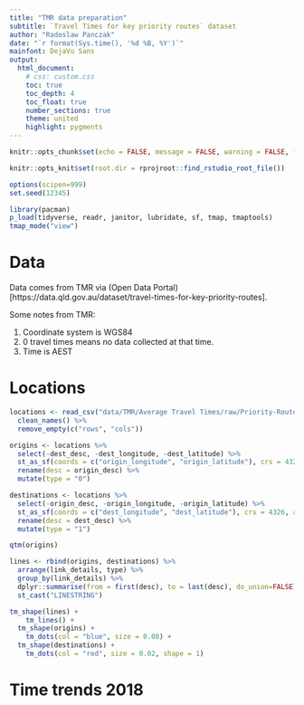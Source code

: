 ```yaml
---
title: "TMR data preparation"
subtitle: `Travel Times for key priority routes` dataset
author: "Radoslaw Panczak"
date: "`r format(Sys.time(), '%d %B, %Y')`"
mainfont: DejaVu Sans
output: 
  html_document: 
    # css: custom.css
    toc: true
    toc_depth: 4
    toc_float: true
    number_sections: true
    theme: united 
    highlight: pygments 
---
```


<!-- ------------------------------------------------------------ --> 
<!-- ------------------------------------------------------------ --> 

```r
knitr::opts_chunk$set(echo = FALSE, message = FALSE, warning = FALSE, fig.width=8, fig.height=6, dpi=300, out.width="800px", out.height="600px")

knitr::opts_knit$set(root.dir = rprojroot::find_rstudio_root_file())

options(scipen=999)
set.seed(12345)

library(pacman) 
p_load(tidyverse, readr, janitor, lubridate, sf, tmap, tmaptools)
tmap_mode("view")
```

# Data 

Data comes from TMR via (Open Data Portal)[https://data.qld.gov.au/dataset/travel-times-for-key-priority-routes].

Some notes from TMR:

1. Coordinate system is WGS84
2. 0 travel times means no data collected at that time.
3. Time is AEST

# Locations

```r
locations <- read_csv("data/TMR/Average Travel Times/raw/Priority-Route-Link-Details-2019.csv") %>% 
  clean_names() %>%
  remove_empty(c("rows", "cols"))

origins <- locations %>% 
  select(-dest_desc, -dest_longitude, -dest_latitude) %>% 
  st_as_sf(coords = c("origin_longitude", "origin_latitude"), crs = 4326, agr = "constant") %>% 
  rename(desc = origin_desc) %>% 
  mutate(type = "0")

destinations <- locations %>% 
  select(-origin_desc, -origin_longitude, -origin_latitude) %>% 
  st_as_sf(coords = c("dest_longitude", "dest_latitude"), crs = 4326, agr = "constant") %>% 
  rename(desc = dest_desc) %>% 
  mutate(type = "1")

qtm(origins)

lines <- rbind(origins, destinations) %>% 
  arrange(link_details, type) %>% 
  group_by(link_details) %>% 
  dplyr::summarise(from = first(desc), to = last(desc), do_union=FALSE) %>%
  st_cast("LINESTRING") 

tm_shape(lines) +
    tm_lines() + 
  tm_shape(origins) +
    tm_dots(col = "blue", size = 0.08) +
  tm_shape(destinations) +
    tm_dots(col = "red", size = 0.02, shape = 1) 

```

# Time trends 2018

